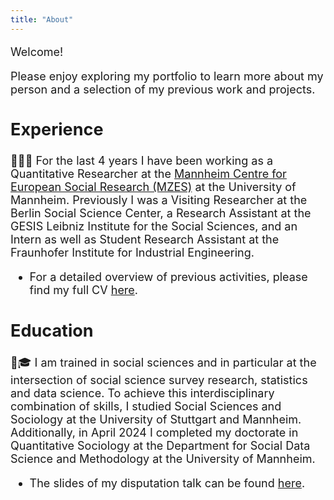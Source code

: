 ```yaml
---
title: "About"
---
```


<font size = "4">

Welcome! 

Please enjoy exploring my portfolio to learn more about my person and a selection of my previous work and projects.

## Experience

👩🏽‍💻 For the last 4 years I have been working as a Quantitative Researcher at the <a href="https://www.mzes.uni-mannheim.de/d7/en" target="_blank">Mannheim Centre for European Social Research (MZES)</a> at the University of Mannheim. Previously I was a Visiting Researcher at the Berlin Social Science Center, a Research Assistant at the GESIS Leibniz Institute for the Social Sciences, and an Intern as well as Student Research Assistant at the Fraunhofer Institute for Industrial Engineering.

- For a detailed overview of previous activities, please find my full CV <a href="https://drive.google.com/file/d/1v7KGB9z12YxLIA2OXLVPf6Q3HcC4zpWQ/view?usp=sharing" target="_blank">here</a>.


## Education

🏫🎓 I am trained in social sciences and in particular at the intersection of social science survey research, statistics and data science. To achieve this interdisciplinary combination of skills, I studied Social Sciences and Sociology at the University of Stuttgart and Mannheim. Additionally, in April 2024 I completed my doctorate in Quantitative Sociology at the Department for Social Data Science and Methodology at the University of Mannheim.
  
- The slides of my disputation talk can be found <a href="https://clandesv.github.io/text_classifiers_survey_data/slides.html#/title-slide" target="_blank">here</a>.


  
</font size>

